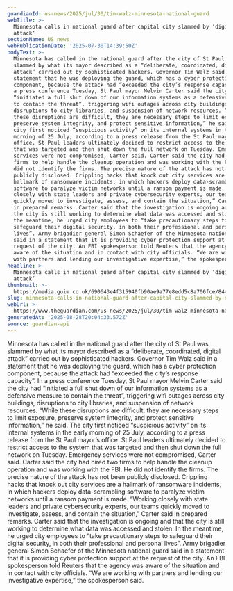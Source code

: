 ```yaml
---
guardianId: us-news/2025/jul/30/tim-walz-minnesota-national-guard
webTitle: >-
  Minnesota calls in national guard after capital city slammed by ‘digital
  attack’
sectionName: US news
webPublicationDate: '2025-07-30T14:39:50Z'
bodyText: >-
  Minnesota has called in the national guard after the city of St Paul was
  slammed by what its mayor described as a “deliberate, coordinated, digital
  attack” carried out by sophisticated hackers. Governor Tim Walz said in a
  statement that he was deploying the guard, which has a cyber protection
  component, because the attack had “exceeded the city’s response capacity”. In
  a press conference Tuesday, St Paul mayor Melvin Carter said the city had
  “initiated a full shut down of our information systems as a defensive measure
  to contain the threat”, triggering wifi outages across city buildings,
  disruptions to city libraries, and suspension of network resources. “While
  these disruptions are difficult, they are necessary steps to limit exposure,
  preserve system integrity, and protect sensitive information,” he said. The
  city first noticed “suspicious activity” on its internal systems in the early
  morning of 25 July, according to a press release from the St Paul mayor’s
  office. St Paul leaders ultimately decided to restrict access to the system
  that was targeted and then shut down the full network on Tuesday. Emergency
  services were not compromised, Carter said. Carter said the city had hired two
  firms to help handle the cleanup operation and was working with the FBI. He
  did not identify the firms. The precise nature of the attack has not been
  publicly disclosed. Crippling hacks that knock out city services are a
  hallmark of ransomware incidents, in which hackers deploy data-scrambling
  software to paralyze victim networks until a ransom payment is made. “Working
  closely with state leaders and private cybersecurity experts, our teams
  quickly moved to investigate, assess, and contain the situation,” Carter said
  in prepared remarks. Carter said that the investigation is ongoing and that
  the city is still working to determine what data was accessed and stolen. In
  the meantime, he urged city employees to “take precautionary steps to
  safeguard their digital security, in both their professional and personal
  lives”. Army brigadier general Simon Schaefer of the Minnesota national guard
  said in a statement that it is providing cyber protection support at the
  request of the city. An FBI spokesperson told Reuters that the agency was
  aware of the situation and in contact with city officials. “We are working
  with partners and lending our investigative expertise,” the spokesperson said.
headline: >-
  Minnesota calls in national guard after capital city slammed by ‘digital
  attack’
thumbnail: >-
  https://media.guim.co.uk/690643e4f315940fb90ae9a77e8edd5c8a706fce/844_0_5000_4000/500.jpg
slug: minnesota-calls-in-national-guard-after-capital-city-slammed-by-digital-attack
webUrl: >-
  https://www.theguardian.com/us-news/2025/jul/30/tim-walz-minnesota-national-guard
generatedAt: '2025-08-28T20:04:33.572Z'
source: guardian-api
---
```

Minnesota has called in the national guard after the city of St Paul was slammed by what its mayor described as a “deliberate, coordinated, digital attack” carried out by sophisticated hackers. Governor Tim Walz said in a statement that he was deploying the guard, which has a cyber protection component, because the attack had “exceeded the city’s response capacity”. In a press conference Tuesday, St Paul mayor Melvin Carter said the city had “initiated a full shut down of our information systems as a defensive measure to contain the threat”, triggering wifi outages across city buildings, disruptions to city libraries, and suspension of network resources. “While these disruptions are difficult, they are necessary steps to limit exposure, preserve system integrity, and protect sensitive information,” he said. The city first noticed “suspicious activity” on its internal systems in the early morning of 25 July, according to a press release from the St Paul mayor’s office. St Paul leaders ultimately decided to restrict access to the system that was targeted and then shut down the full network on Tuesday. Emergency services were not compromised, Carter said. Carter said the city had hired two firms to help handle the cleanup operation and was working with the FBI. He did not identify the firms. The precise nature of the attack has not been publicly disclosed. Crippling hacks that knock out city services are a hallmark of ransomware incidents, in which hackers deploy data-scrambling software to paralyze victim networks until a ransom payment is made. “Working closely with state leaders and private cybersecurity experts, our teams quickly moved to investigate, assess, and contain the situation,” Carter said in prepared remarks. Carter said that the investigation is ongoing and that the city is still working to determine what data was accessed and stolen. In the meantime, he urged city employees to “take precautionary steps to safeguard their digital security, in both their professional and personal lives”. Army brigadier general Simon Schaefer of the Minnesota national guard said in a statement that it is providing cyber protection support at the request of the city. An FBI spokesperson told Reuters that the agency was aware of the situation and in contact with city officials. “We are working with partners and lending our investigative expertise,” the spokesperson said.
